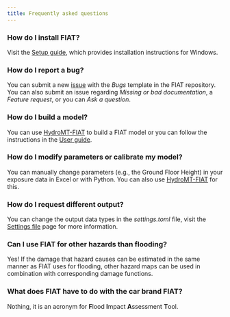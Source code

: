 ```yaml
---
title: Frequently asked questions
---
```


### How do I install FIAT?
Visit the [Setup guide](../setup_guide/index.qmd), which provides installation instructions for Windows.

### How do I report a bug?
You can submit a new [issue](https://github.com/Deltares/Delft-FIAT/issues/new/choose) with the *Bugs* template in the FIAT repository. You can also submit an issue regarding *Missing or bad documentation*, a *Feature request*, or you can *Ask a question*.

### How do I build a model?
You can use [HydroMT-FIAT](https://deltares.github.io/hydromt_fiat/latest) to build a FIAT model or you can follow the instructions in the [User guide](../user_guide/index.qmd).

### How do I modify parameters or calibrate my model?
You can manually change parameters (e.g., the Ground Floor Height) in your exposure data in Excel or with Python. You can also use [HydroMT-FIAT](https://deltares.github.io/hydromt_fiat/latest) for this.

### How do I request different output?
You can change the output data types in the *settings.toml* file, visit the [Settings file](../user_guide/settings/index.qmd) page for more information.

### Can I use FIAT for other hazards than flooding?
Yes! If the damage that hazard causes can be estimated in the same manner as FIAT uses for flooding, other hazard maps can be used in combination with corresponding damage functions.

### What does FIAT have to do with the car brand FIAT?
Nothing, it is an acronym for **F**lood **I**mpact **A**ssessment **T**ool.
